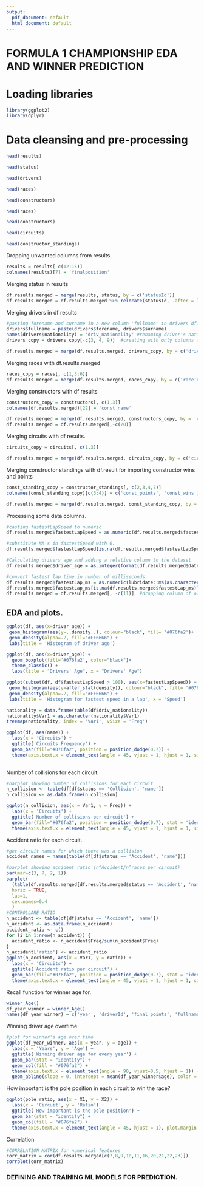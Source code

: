 ```yaml
---
output:
  pdf_document: default
  html_document: default
---
```


# FORMULA 1 CHAMPIONSHIP EDA AND WINNER PREDICTION

# Loading libraries

```r
library(ggplot2)
library(dplyr)
```

# Data cleansing and pre-processing

```r
head(results)
```

```r
head(status)
```

```r
head(drivers)
```

```r
head(races)
```

```r
head(constructors)
```

```r
head(races)
```

```r
head(constructors)
```

```r
head(circuits)
```

```r
head(constructor_standings)
```

Dropping unwanted columns from results.

```r
results = results[-c(12:15)]
colnames(results)[7] = 'finalposition'
```

Merging status in results

```r
df.results.merged = merge(results, status, by = c('statusId'))
df.results.merged = df.results.merged %>% relocate(statusId, .after = last_col())
```

Merging drivers in df results

```r
#pasting forename and surname in a new column 'fullname' in drivers df.
drivers$fullname = paste(drivers$forename, drivers$surname)
names(drivers$nationality) = 'driv_nationality' #renaming driver's nationality column
drivers_copy = drivers_copy[-c(3, 4, 9)]  #creating with only columns to be merged with results

df.results.merged = merge(df.results.merged, drivers_copy, by = c('driverId'))
```

Merging races with df.results.merged

```r
races_copy = races[, c(1,3:6)]
df.results.merged = merge(df.results.merged, races_copy, by = c('raceId'))
```

Merging constructors with df results

```r
constructors_copy = constructors[, c(1,3)]
colnames(df.results.merged)[22] = 'const_name'

df.results.merged = merge(df.results.merged, constructors_copy, by = 'constructorId')
df.results.merged = df.results.merged[,-c(20)]
```

Merging circuits with df results.

```r
circuits_copy = circuits[, c(1,3)]

df.results.merged = merge(df.results.merged, circuits_copy, by = c('circuitId'))
```

Merging constructor standings with df.result for importing constructor wins and points

```r
const_standing_copy = constructor_standings[, c(2,3,4,7)]
colnames(const_standing_copy)[c(3:4)] = c('const_points', 'const_wins')

df.results.merged = merge(df.results.merged, const_standing_copy, by = c('raceId', 'constructorId'))
```

Processing some data columns.

```r
#casting fastestLapSpeed to numeric
df.results.merged$fastestLapSpeed = as.numeric(df.results.merged$fastestLapSpeed)

#substitute NA's in fastestSpeed with 0.
df.results.merged$fastestLapSpeed[is.na(df.results.merged$fastestLapSpeed)] <- 0

#Calculating drivers age and adding a relative column to the dataset
df.results.merged$driver_age = as.integer(format(df.results.merged$date, format="%Y"))- as.integer(format(df.results.merged$dob, format="%Y"))

#convert fastest lap time in number of milliseconds 
df.results.merged$fastestLap_ms = as.numeric(lubridate::ms(as.character(df.results.merged$fastestLapTime)))*1000
df.results.merged$fastestLap_ms[is.na(df.results.merged$fastestLap_ms)] <- 0
df.results.merged = df.results.merged[, -c(11)]  #dropping column of old fastestLapTime 
```

## EDA and plots.

```r
ggplot(df, aes(x=driver_age)) + 
 geom_histogram(aes(y=..density..), colour="black", fill= '#076fa2')+
 geom_density(alpha=.2, fill="#FF6666") +
 labs(title = 'Histogram of driver age')

```

```r
ggplot(df, aes(x=driver_age)) +
  geom_boxplot(fill='#076fa2', color="black")+
  theme_classic() +
  labs(title = "Drivers' Age", x = "Drivers' Age")
```

```r
ggplot(subset(df, df$fastestLapSpeed > 100), aes(x=fastestLapSpeed)) + 
 geom_histogram(aes(y=after_stat(density)), colour="black", fill= '#076fa2')+
 geom_density(alpha=.2, fill="#FF6666") +
 labs(title = 'Histogram for fastest speed in a lap', x = 'Speed')
```

```r
nationality = data.frame(table(df$driv_nationality))
nationality$Var1 = as.character(nationality$Var1)
treemap(nationality, index = 'Var1', vSize = 'Freq')

```

```r
ggplot(df, aes(name)) + 
  labs(x = 'Circuits') +
  ggtitle('Circuits Frequency') +
  geom_bar(fill="#076fa2", position = position_dodge(0.7)) +
  theme(axis.text.x = element_text(angle = 45, vjust = 1, hjust = 1, size = 6)) 
  
```

Number of collisions for each circuit.

```r
#barplot showing number of collisions for each circuit
n_collision <- table(df[df$status == 'Collision', 'name'])
n_collision <- as.data.frame(n_collision)

ggplot(n_collision, aes(x = Var1, y = Freq)) + 
  labs(x = 'Circuits') +
  ggtitle('Number of collisions per circuit') +
  geom_bar(fill="#076fa2", position = position_dodge(0.7), stat = 'identity') +
  theme(axis.text.x = element_text(angle = 45, vjust = 1, hjust = 1, size = 6)) 
```

Accident ratio for each circuit.

```r
#get circuit names for which there was a collision
accident_names = names(table(df[df$status == 'Accident', 'name']))

#barplot showing accident ratio (n^Accident/n^races per circuit)
par(mar=c(3, 7, 2, 1))
barplot(
  (table(df.results.merged[df.results.merged$status == 'Accident', 'name']))/(table(df.results.merged[, 'name'])[accident_names]),
  horiz = TRUE, 
  las=1, 
  cex.names=0.4
  )
#CONTROLLARE RATIO
n_accident <- table(df[df$status == 'Accident', 'name'])
n_accident <- as.data.frame(n_accident)
accident_ratio <- c()
for (i in 1:nrow(n_accident)) {
  accident_ratio <- n_accident$Freq/sum(n_accident$Freq)
}
n_accident['ratio'] <- accident_ratio
ggplot(n_accident, aes(x = Var1, y = ratio)) + 
  labs(x = 'Circuits') +
  ggtitle('Accident ratio per circuit') +
  geom_bar(fill="#076fa2", position = position_dodge(0.7), stat = 'identity') +
  theme(axis.text.x = element_text(angle = 45, vjust = 1, hjust = 1, size = 6)) 

```

Recall function for winner age for.

```r
winner_Age()
df_year_winner = winner_Age()
names(df_year_winner) = c('year', 'driverId', 'final_points', 'fullname', 'age')
```

Winning driver age overtime

```r
#plot for winner's age over time
ggplot(df_year_winner, aes(x = year, y = age)) + 
  labs(x = 'Years', y = 'Age') +
  ggtitle('Winning driver age for every year') +
  geom_bar(stat = "identity") + 
  geom_col(fill = "#076fa2") +
  theme(axis.text.x = element_text(angle = 90, vjust=0.5, hjust = 1)) +
  geom_abline(slope = 0, intercept = mean(df_year_winner$age), color = 'red', size = 1.5)  
```

How important is the pole position in each circuit to win the race?

```r
ggplot(pole_ratio, aes(x = X1, y = X2)) + 
  labs(x = 'Circuit', y = 'Ratio') +
  ggtitle('How important is the pole position') +
  geom_bar(stat = "identity") + 
  geom_col(fill = "#076fa2") +
  theme(axis.text.x = element_text(angle = 45, hjust = 1), plot.margin = margin(0,0,1,1.5, "cm"))
```

Correlation

```r
#CORRELATION MATRIX for numerical features
corr_matrix = cor(df.results.merged[c(7,8,9,10,11,16,20,21,22,23)])
corrplot(corr_matrix)
```

### DEFINING AND TRAINING ML MODELS FOR PREDICTION.
